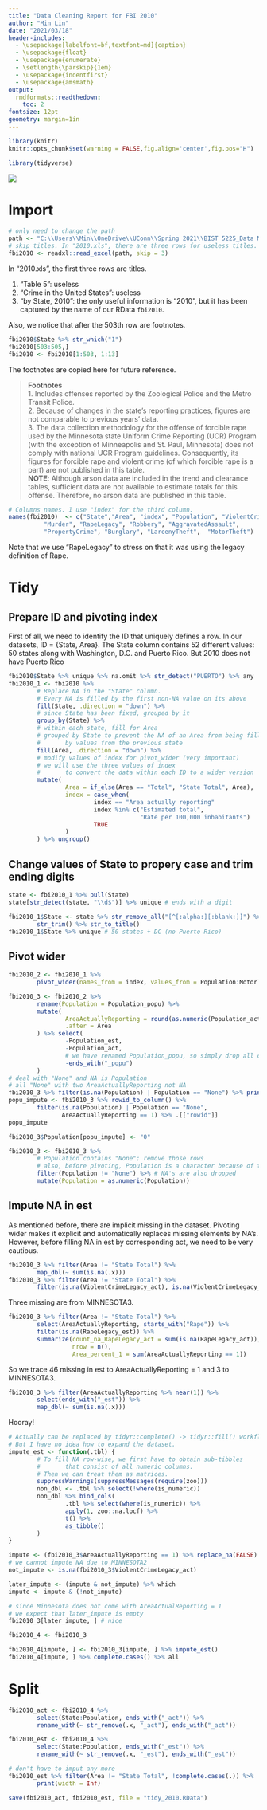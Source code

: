 ---
title: "Data Cleaning Report for FBI 2010"
author: "Min Lin"
date: "2021/03/18"
header-includes:
  - \usepackage[labelfont=bf,textfont=md]{caption}  
  - \usepackage{float}
  - \usepackage{enumerate}
  - \setlength{\parskip}{1em}
  - \usepackage{indentfirst} 
  - \usepackage{amsmath}
output:
  rmdformats::readthedown:
    toc: 2
fontsize: 12pt
geometry: margin=1in
---

```{r setup, include=FALSE}
library(knitr)
knitr::opts_chunk$set(warning = FALSE,fig.align='center',fig.pos="H")
```

```{r, message=FALSE}
library(tidyverse)
```
![](data-science-explore.png) 

# Import

```{r}
# only need to change the path
path <- "C:\\Users\\Min\\OneDrive\\UConn\\Spring 2021\\BIST 5225_Data Management and Programming in R and SAS\\Group Assignment\\Crime_by_State\\2010.xls"
# skip titles. In "2010.xls", there are three rows for useless titles. 
fbi2010 <- readxl::read_excel(path, skip = 3) 
```

In "2010.xls", the first three rows are titles. 

1. "Table 5": useless
2. "Crime in the United States": useless
3. "by State, 2010": the only useful information is "2010", but it has been captured by the name of our RData `fbi2010`.

Also, we notice that after the 503th row are footnotes. 

```{r}
fbi2010$State %>% str_which("1")
fbi2010[503:505,]
fbi2010 <- fbi2010[1:503, 1:13]
```

The footnotes are copied here for future reference. 

> __Footnotes__  
1. Includes offenses reported by the Zoological Police and the Metro Transit Police.   
2. Because of changes in the state's reporting practices, figures are not comparable to previous years' data.  
3. The data collection methodology for the offense of forcible rape used by the Minnesota state Uniform Crime Reporting (UCR) Program (with the exception of Minneapolis and St. Paul, Minnesota) does not comply with national UCR Program guidelines.  Consequently, its figures for forcible rape and violent crime (of which forcible rape is a part) are not published in this table.  
__NOTE__:  Although arson data are included in the trend and clearance tables, sufficient data are not available to estimate totals for this offense.  Therefore, no arson data are published in this table.				

		
```{r}
# Columns names. I use "index" for the third column. 
names(fbi2010)  <- c("State","Area", "index", "Population", "ViolentCrimeLegacy", 
          "Murder", "RapeLegacy", "Robbery", "AggravatedAssault", 
          "PropertyCrime", "Burglary", "LarcenyTheft",	"MotorTheft")
```

Note that we use "RapeLegacy" to stress on that it was using the legacy definition of Rape.

# Tidy 
## Prepare ID and pivoting index
First of all, we need to identify the ID that uniquely defines a row. In our datasets, ID = {State, Area}. The State column contains 52 different values: 50 states along with Washington, D.C. and Puerto Rico. But 2010 does not have Puerto Rico
```{r}
fbi2010$State %>% unique %>% na.omit %>% str_detect("PUERTO") %>% any
fbi2010_1 <- fbi2010 %>% 
        # Replace NA in the "State" column. 
        # Every NA is filled by the first non-NA value on its above
        fill(State, .direction = "down") %>% 
        # since State has been fixed, grouped by it
        group_by(State) %>% 
        # within each state, fill for Area
        # grouped by State to prevent the NA of an Area from being filled 
        #       by values from the previous state
        fill(Area, .direction = "down") %>% 
        # modify values of index for pivot_wider (very important)
        # we will use the three values of index 
        #       to convert the data within each ID to a wider version
        mutate(
                Area = if_else(Area == "Total", "State Total", Area),
                index = case_when(
                        index == "Area actually reporting"             ~ "act",
                        index %in% c("Estimated total", 
                                     "Rate per 100,000 inhabitants")   ~ "est",
                        TRUE                                           ~ "popu" # NA -> "popu"
                )
        ) %>% ungroup()

```

## Change values of State to propery case and trim ending digits
```{r}
state <- fbi2010_1 %>% pull(State)
state[str_detect(state, "\\d$")] %>% unique # ends with a digit
```

```{r}
fbi2010_1$State <- state %>% str_remove_all("[^[:alpha:][:blank:]]") %>% 
        str_trim() %>% str_to_title()
fbi2010_1$State %>% unique # 50 states + DC (no Puerto Rico)
```
## Pivot wider
```{r}
fbi2010_2 <- fbi2010_1 %>% 
        pivot_wider(names_from = index, values_from = Population:MotorTheft) 
```

```{r}
fbi2010_3 <- fbi2010_2 %>%
        rename(Population = Population_popu) %>%
        mutate(
                AreaActuallyReporting = round(as.numeric(Population_act), 3), # three digits
                .after = Area
        ) %>% select(
                -Population_est, 
                -Population_act,
                # we have renamed Population_popu, so simply drop all columns ending with "_popu"
                -ends_with("_popu")  
        )
# deal with "None" and NA is Population
# all "None" with two AreaActuallyReporting not NA 
fbi2010_3 %>% filter(is.na(Population) | Population == "None") %>% print(width = Inf)
popu_impute <- fbi2010_3 %>% rowid_to_column() %>% 
        filter(is.na(Population) | Population == "None", 
               AreaActuallyReporting == 1) %>% .[["rowid"]] 
popu_impute

fbi2010_3$Population[popu_impute] <- "0"

fbi2010_3 <- fbi2010_3 %>% 
        # Population contains "None"; remove those rows 
        # also, before pivoting, Population is a character because of the appearance of "None"
        filter(Population != "None") %>% # NA's are also dropped
        mutate(Population = as.numeric(Population)) 
```
## Impute NA in est
As mentioned before, there are implicit missing in the dataset. Pivoting wider makes it explicit and automatically replaces missing elements by NA's. However, before filling NA in est by corresponding act, we need to be very cautious. 
```{r}
fbi2010_3 %>% filter(Area != "State Total") %>% 
        map_dbl(~ sum(is.na(.x))) 
fbi2010_3 %>% filter(Area != "State Total") %>% 
        filter(is.na(ViolentCrimeLegacy_act), is.na(ViolentCrimeLegacy_est)) 
```
Three missing are from MINNESOTA3.

```{r}
fbi2010_3 %>% filter(Area != "State Total") %>% 
        select(AreaActuallyReporting, starts_with("Rape")) %>% 
        filter(is.na(RapeLegacy_est)) %>% 
        summarize(count_na_RapeLegacy_act = sum(is.na(RapeLegacy_act)), 
                  nrow = n(), 
                  Area_percent_1 = sum(AreaActuallyReporting == 1))
```
So we trace 46 missing in est to AreaActuallyReporting = 1 and 3 to MINNESOTA3. 

```{r}
fbi2010_3 %>% filter(AreaActuallyReporting %>% near(1)) %>% 
        select(ends_with("_est")) %>% 
        map_dbl(~ sum(is.na(.x)))
```
Hooray! 
```{r}
# Actually can be replaced by tidyr::complete() -> tidyr::fill() workflow before pivoting.
# But I have no idea how to expand the dataset. 
impute_est <- function(.tbl) {
        # To fill NA row-wise, we first have to obtain sub-tibbles
        #       that consist of all numeric columns. 
        # Then we can treat them as matrices. 
        suppressWarnings(suppressMessages(require(zoo)))
        non_dbl <- .tbl %>% select(!where(is_numeric))
        non_dbl %>% bind_cols(
                .tbl %>% select(where(is_numeric)) %>% 
                apply(1, zoo::na.locf) %>% 
                t() %>% 
                as_tibble()
        )
}

impute <- (fbi2010_3$AreaActuallyReporting == 1) %>% replace_na(FALSE)
# we cannot impute NA due to MINNESOTA2
not_impute <- is.na(fbi2010_3$ViolentCrimeLegacy_act)

later_impute <- (impute & not_impute) %>% which 
impute <- impute & (!not_impute)

# since Minnesota does not come with AreaActualReporting = 1
# we expect that later_impute is empty
fbi2010_3[later_impute, ] # nice

fbi2010_4 <- fbi2010_3

fbi2010_4[impute, ] <- fbi2010_3[impute, ] %>% impute_est()
fbi2010_4[impute, ] %>% complete.cases() %>% all
```

# Split 

```{r}
fbi2010_act <- fbi2010_4 %>% 
        select(State:Population, ends_with("_act")) %>% 
        rename_with(~ str_remove(.x, "_act"), ends_with("_act"))

fbi2010_est <- fbi2010_4 %>% 
        select(State:Population, ends_with("_est")) %>% 
        rename_with(~ str_remove(.x, "_est"), ends_with("_est"))

# don't have to imput any more
fbi2010_est %>% filter(Area != "State Total", !complete.cases(.)) %>% 
        print(width = Inf)

save(fbi2010_act, fbi2010_est, file = "tidy_2010.RData")
```






